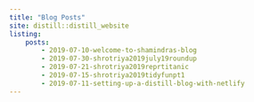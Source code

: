 ```yaml
---
title: "Blog Posts"
site: distill::distill_website
listing: 
    posts:
        - 2019-07-10-welcome-to-shamindras-blog
        - 2019-07-30-shrotriya2019july19roundup
        - 2019-07-21-shrotriya2019reprtitanic
        - 2019-07-15-shrotriya2019tidyfunpt1
        - 2019-07-11-setting-up-a-distill-blog-with-netlify
---
```

